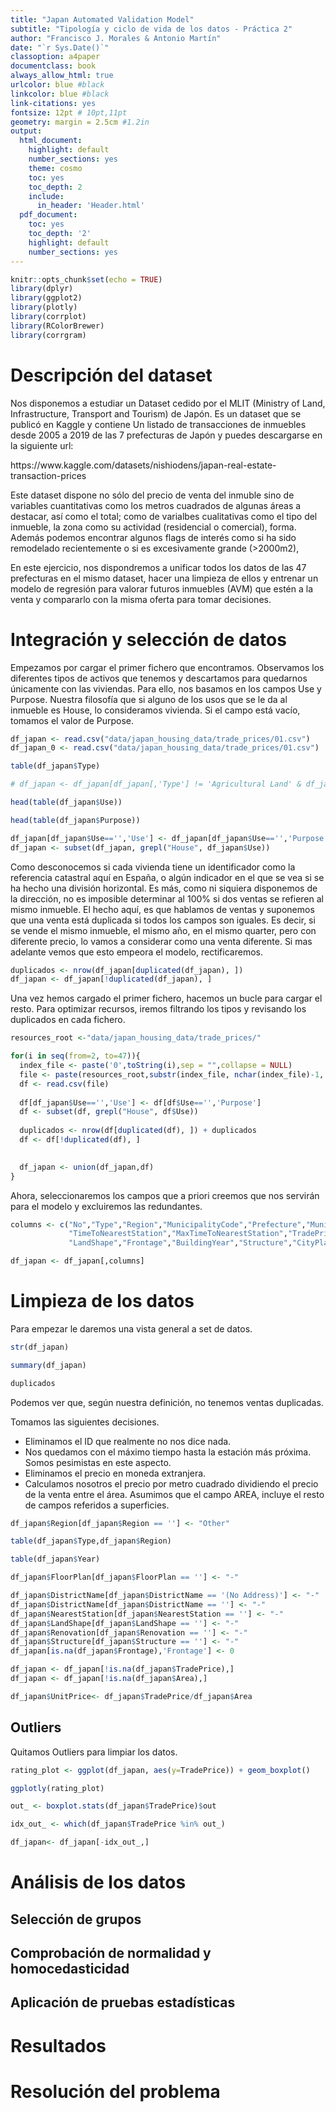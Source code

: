 ```yaml
---
title: "Japan Automated Validation Model"
subtitle: "Tipología y ciclo de vida de los datos - Práctica 2"
author: "Francisco J. Morales & Antonio Martín"
date: "`r Sys.Date()`"
classoption: a4paper
documentclass: book
always_allow_html: true
urlcolor: blue #black
linkcolor: blue #black
link-citations: yes
fontsize: 12pt # 10pt,11pt
geometry: margin = 2.5cm #1.2in
output:
  html_document:
    highlight: default
    number_sections: yes
    theme: cosmo
    toc: yes
    toc_depth: 2
    include:
      in_header: 'Header.html'
  pdf_document:
    toc: yes
    toc_depth: '2'
    highlight: default
    number_sections: yes
---
```


```r
knitr::opts_chunk$set(echo = TRUE)
library(dplyr)
library(ggplot2)
library(plotly)
library(corrplot)
library(RColorBrewer)
library(corrgram)
```

# Descripción del dataset

Nos disponemos a estudiar un Dataset cedido por el MLIT (Ministry of Land, Infrastructure, Transport and Tourism) de Japón. Es un dataset que se publicó en Kaggle y contiene Un listado de transacciones de inmuebles desde 2005 a 2019 de las 7 prefecturas de Japón y puedes descargarse en la siguiente url:

https://www.kaggle.com/datasets/nishiodens/japan-real-estate-transaction-prices

Este dataset dispone no sólo del precio de venta del inmuble sino de variables cuantitativas como los metros cuadrados de algunas áreas a destacar, así como el total; como de varialbes cualitativas como el tipo del inmueble, la zona como su actividad (residencial o comercial), forma. Además podemos encontrar algunos flags de interés como si ha sido remodelado recientemente o si es excesivamente grande (>2000m2),

En este ejercicio, nos dispondremos a unificar todos los datos de las 47 prefecturas en el mismo dataset, hacer una limpieza de ellos y entrenar un modelo de regresión para valorar futuros inmuebles (AVM) que estén a la venta y compararlo con la misma oferta para tomar decisiones.

# Integración y selección de datos

Empezamos por cargar el primer fichero que encontramos. Observamos los diferentes tipos de activos que tenemos y descartamos para quedarnos únicamente con las viviendas. Para ello, nos basamos en los campos Use y Purpose. Nuestra filosofía que si alguno de los usos que se le da al inmueble es House, lo consideramos vivienda. Si el campo está vacío, tomamos el valor de Purpose.

```r
df_japan <- read.csv("data/japan_housing_data/trade_prices/01.csv")
df_japan_0 <- read.csv("data/japan_housing_data/trade_prices/01.csv")

table(df_japan$Type)

# df_japan <- df_japan[df_japan[,'Type'] != 'Agricultural Land' & df_japan[,'Type'] != 'Forest Land',]

head(table(df_japan$Use))

head(table(df_japan$Purpose))

df_japan[df_japan$Use=='','Use'] <- df_japan[df_japan$Use=='','Purpose']
df_japan <- subset(df_japan, grepl("House", df_japan$Use))
```

Como desconocemos si cada vivienda tiene un identificador como la referencia catastral aquí en España, o algún indicador en el que se vea si se ha hecho una división horizontal. Es más, como ni siquiera disponemos de la dirección, no es imposible determinar al 100% si dos ventas se refieren al mismo inmueble. El hecho aquí, es que hablamos de ventas y suponemos que una venta está duplicada si todos los campos son iguales. Es decir, si se vende el mismo inmueble, el mismo año, en el mismo quarter, pero con diferente precio, lo vamos a considerar como una venta diferente. Si mas adelante vemos que esto empeora el modelo, rectificaremos.

```r
duplicados <- nrow(df_japan[duplicated(df_japan), ])
df_japan <- df_japan[!duplicated(df_japan), ]

```


Una vez hemos cargado el primer fichero, hacemos un bucle para cargar el resto. Para optimizar recursos, iremos filtrando los tipos y revisando los duplicados en cada fichero.

```r
resources_root <-"data/japan_housing_data/trade_prices/"

for(i in seq(from=2, to=47)){
  index_file <- paste('0',toString(i),sep = "",collapse = NULL)
  file <- paste(resources_root,substr(index_file, nchar(index_file)-1, nchar(index_file)),'.csv',sep = "",collapse = NULL)
  df <- read.csv(file)
  
  df[df_japan$Use=='','Use'] <- df[df$Use=='','Purpose']
  df <- subset(df, grepl("House", df$Use))
  
  duplicados <- nrow(df[duplicated(df), ]) + duplicados
  df <- df[!duplicated(df), ]

  
  df_japan <- union(df_japan,df)
}
```

Ahora, seleccionaremos los campos que a priori creemos que nos servirán para el modelo y excluiremos las redundantes.

```r
columns <- c("No","Type","Region","MunicipalityCode","Prefecture","Municipality","DistrictName","NearestStation",
             "TimeToNearestStation","MaxTimeToNearestStation","TradePrice","FloorPlan","Area","UnitPrice",
             "LandShape","Frontage","BuildingYear","Structure","CityPlanning","Year","Quarter","Renovation")

df_japan <- df_japan[,columns]
```

# Limpieza de los datos

Para empezar le daremos una vista general a set de datos.

```r
str(df_japan)

summary(df_japan)

duplicados
```
Podemos ver que, según nuestra definición, no tenemos ventas duplicadas. 

Tomamos las siguientes decisiones.

* Eliminamos el ID que realmente no nos dice nada.
* Nos quedamos con el máximo tiempo hasta la estación más próxima. Somos pesimistas en este aspecto.
* Eliminamos el precio en moneda extranjera.
* Calculamos nosotros el precio por metro cuadrado dividiendo el precio de la venta entre el área. Asumimos que el campo AREA, incluye el resto de campos referidos a superficies.



```r
df_japan$Region[df_japan$Region == ''] <- "Other"

table(df_japan$Type,df_japan$Region)

table(df_japan$Year)

df_japan$FloorPlan[df_japan$FloorPlan == ''] <- "-"

df_japan$DistrictName[df_japan$DistrictName == '(No Address)'] <- "-"
df_japan$DistrictName[df_japan$DistrictName == ''] <- "-"
df_japan$NearestStation[df_japan$NearestStation == ''] <- "-"
df_japan$LandShape[df_japan$LandShape == ''] <- "-"
df_japan$Renovation[df_japan$Renovation == ''] <- "-"
df_japan$Structure[df_japan$Structure == ''] <- "-"
df_japan[is.na(df_japan$Frontage),'Frontage'] <- 0

df_japan <- df_japan[!is.na(df_japan$TradePrice),]
df_japan <- df_japan[!is.na(df_japan$Area),]

df_japan$UnitPrice<- df_japan$TradePrice/df_japan$Area
```

## Outliers

Quitamos Outliers para limpiar los datos.

```r
rating_plot <- ggplot(df_japan, aes(y=TradePrice)) + geom_boxplot()

ggplotly(rating_plot)

out_ <- boxplot.stats(df_japan$TradePrice)$out

idx_out_ <- which(df_japan$TradePrice %in% out_)

df_japan<- df_japan[-idx_out_,]

```

# Análisis de los datos

## Selección de grupos

## Comprobación de normalidad y homocedasticidad

## Aplicación de pruebas estadísticas

# Resultados

# Resolución del problema

